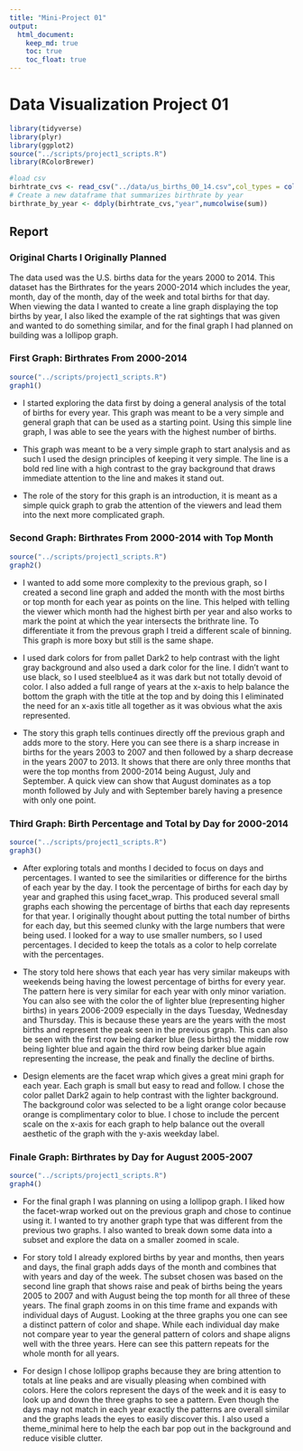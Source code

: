 ```yaml
---
title: "Mini-Project 01"
output: 
  html_document:
    keep_md: true
    toc: true
    toc_float: true
---
```


# Data Visualization Project 01



```r
library(tidyverse)
library(plyr)
library(ggplot2)
source("../scripts/project1_scripts.R")
library(RColorBrewer)

#load csv
birhtrate_cvs <- read_csv("../data/us_births_00_14.csv",col_types = cols())
# Create a new dataframe that summarizes birthrate by year
birthrate_by_year <- ddply(birhtrate_cvs,"year",numcolwise(sum))
```


## Report

### Original Charts I Originally Planned

The data used was the U.S. births data for the years 2000 to 2014. This dataset has the Birthrates for the years 2000-2014 which includes the year, month, day of the month, day of the week and total births for that day. When viewing the data I wanted to create a line graph displaying the top births by year, I also liked the example of the rat sightings that was given and wanted to do something similar, and for the final graph I had planned on building was a lollipop graph.

### First Graph: Birthrates From 2000-2014

```r
source("../scripts/project1_scripts.R")
graph1()
```

-   I started exploring the data first by doing a general analysis of the total of births for every year. This graph was meant to be a very simple and general graph that can be used as a starting point. Using this simple line graph, I was able to see the years with the highest number of births.

-   This graph was meant to be a very simple graph to start analysis and as such I used the design principles of keeping it very simple. The line is a bold red line with a high contrast to the gray background that draws immediate attention to the line and makes it stand out.

-   The role of the story for this graph is an introduction, it is meant as a simple quick graph to grab the attention of the viewers and lead them into the next more complicated graph.

### Second Graph: Birthrates From 2000-2014 with Top Month

```r
source("../scripts/project1_scripts.R")
graph2()
```

-   I wanted to add some more complexity to the previous graph, so I created a second line graph and added the month with the most births or top month for each year as points on the line. This helped with telling the viewer which month had the highest birth per year and also works to mark the point at which the year intersects the brithrate line. To differentiate it from the prevous graph I treid a different scale of binning. This graph is more boxy but still is the same shape.

-   I used dark colors for from pallet Dark2 to help contrast with the light gray background and also used a dark color for the line. I didn't want to use black, so I used steelblue4 as it was dark but not totally devoid of color. I also added a full range of years at the x-axis to help balance the bottom the graph with the title at the top and by doing this I eliminated the need for an x-axis title all together as it was obvious what the axis represented.

-   The story this graph tells continues directly off the previous graph and adds more to the story. Here you can see there is a sharp increase in births for the years 2003 to 2007 and then followed by a sharp decrease in the years 2007 to 2013. It shows that there are only three months that were the top months from 2000-2014 being August, July and September. A quick view can show that August dominates as a top month followed by July and with September barely having a presence with only one point.

### Third Graph: Birth Percentage and Total by Day for 2000-2014

```r
source("../scripts/project1_scripts.R")
graph3()
```

-   After exploring totals and months I decided to focus on days and percentages. I wanted to see the similarities or difference for the births of each year by the day. I took the percentage of births for each day by year and graphed this using facet_wrap. This produced several small graphs each showing the percentage of births that each day represents for that year. I originally thought about putting the total number of births for each day, but this seemed clunky with the large numbers that were being used. I looked for a way to use smaller numbers, so I used percentages. I decided to keep the totals as a color to help correlate with the percentages.

-   The story told here shows that each year has very similar makeups with weekends being having the lowest percentage of births for every year. The pattern here is very similar for each year with only minor variation. You can also see with the color the of lighter blue (representing higher births) in years 2006-2009 especially in the days Tuesday, Wednesday and Thursday. This is because these years are the years with the most births and represent the peak seen in the previous graph. This can also be seen with the first row being darker blue (less births) the middle row being lighter blue and again the third row being darker blue again representing the increase, the peak and finally the decline of births.

-   Design elements are the facet wrap which gives a great mini graph for each year. Each graph is small but easy to read and follow. I chose the color pallet Dark2 again to help contrast with the lighter background. The background color was selected to be a light orange color because orange is complimentary color to blue. I chose to include the percent scale on the x-axis for each graph to help balance out the overall aesthetic of the graph with the y-axis weekday label.

### Finale Graph: Birthrates by Day for August 2005-2007

```r
source("../scripts/project1_scripts.R")
graph4()
```

-   For the final graph I was planning on using a lollipop graph. I liked how the facet-wrap worked out on the previous graph and chose to continue using it. I wanted to try another graph type that was different from the previous two graphs. I also wanted to break down some data into a subset and explore the data on a smaller zoomed in scale.

-   For story told I already explored births by year and months, then years and days, the final graph adds days of the month and combines that with years and day of the week. The subset chosen was based on the second line graph that shows raise and peak of births being the years 2005 to 2007 and with August being the top month for all three of these years. The final graph zooms in on this time frame and expands with individual days of August. Looking at the three graphs you one can see a distinct pattern of color and shape. While each individual day make not compare year to year the general pattern of colors and shape aligns well with the three years. Here can see this pattern repeats for the whole month for all years.

-   For design I chose lollipop graphs because they are bring attention to totals at line peaks and are visually pleasing when combined with colors. Here the colors represent the days of the week and it is easy to look up and down the three graphs to see a pattern. Even though the days may not match in each year exactly the patterns are overall similar and the graphs leads the eyes to easily discover this. I also used a theme_minimal here to help the each bar pop out in the background and reduce visible clutter.
